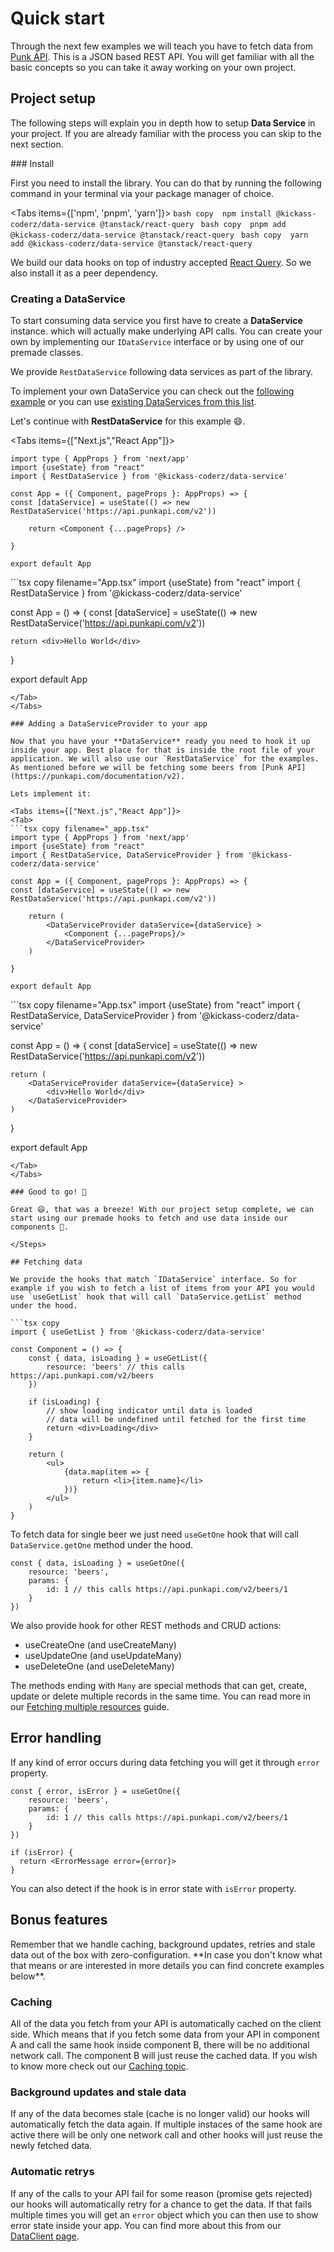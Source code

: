 
# Quick start

Through the next few examples we will teach you have to fetch data from [Punk API](https://punkapi.com/documentation/v2). This is a JSON based REST API. You will get familiar with all the basic concepts so you can take it away working on your own project.

## Project setup

The following steps will explain you in depth how to setup **Data Service** in your project. If you are already familiar with the process you can skip to the next section.

<Steps>
### Install

First you need to install the library. You can do that by running the following command in your terminal via your package manager of choice.

<Tabs items={['npm', 'pnpm', 'yarn']}>
    <Tab>
    ```bash copy 
    npm install @kickass-coderz/data-service @tanstack/react-query
    ```
    </Tab>
    <Tab>
    ```bash copy 
    pnpm add @kickass-coderz/data-service @tanstack/react-query
    ```
    </Tab>
    <Tab>
    ```bash copy 
    yarn add @kickass-coderz/data-service @tanstack/react-query
    ```
    </Tab>

</Tabs>

We build our data hooks on top of industry accepted [React Query](https://tanstack.com/query/latest). So we also install it as a peer dependency.

### Creating a DataService

To start consuming data service you first have to create a **DataService** instance. which will actually make underlying API calls. You can create your own by implementing our `IDataService` interface or by using one of our premade classes.

We provide `RestDataService` following data services as part of the library.

To implement your own DataService you can check out the [following example](/docs/data-service/creating-custom-service) or you can use [existing DataServices from this list](/docs/data-service/existing-data-service-list).

Let's continue with **RestDataService** for this example 😄.

<Tabs items={["Next.js","React App"]}>
<Tab>
```tsx copy filename="_app.tsx"
import type { AppProps } from 'next/app'
import {useState} from "react"
import { RestDataService } from '@kickass-coderz/data-service'

const App = ({ Component, pageProps }: AppProps) => {
const [dataService] = useState(() => new RestDataService('https://api.punkapi.com/v2'))

    return <Component {...pageProps} />

}

export default App
```
</Tab>
<Tab>
```tsx copy filename="App.tsx"
import {useState} from "react"
import { RestDataService } from '@kickass-coderz/data-service'

const App = () => {
const [dataService] = useState(() => new RestDataService('https://api.punkapi.com/v2'))

    return <div>Hello World</div>

}

export default App
```
</Tab>
</Tabs>

### Adding a DataServiceProvider to your app

Now that you have your **DataService** ready you need to hook it up inside your app. Best place for that is inside the root file of your application. We will also use our `RestDataService` for the examples. As mentioned before we will be fetching some beers from [Punk API](https://punkapi.com/documentation/v2).

Lets implement it:

<Tabs items={["Next.js","React App"]}>
<Tab>
```tsx copy filename="_app.tsx"
import type { AppProps } from 'next/app'
import {useState} from "react"
import { RestDataService, DataServiceProvider } from '@kickass-coderz/data-service'

const App = ({ Component, pageProps }: AppProps) => {
const [dataService] = useState(() => new RestDataService('https://api.punkapi.com/v2'))

    return (
        <DataServiceProvider dataService={dataService} >
            <Component {...pageProps}/>
        </DataServiceProvider>
    )

}

export default App
```
</Tab>
<Tab>
```tsx copy filename="App.tsx"
import {useState} from "react"
import { RestDataService, DataServiceProvider } from '@kickass-coderz/data-service'

const App = () => {
const [dataService] = useState(() => new RestDataService('https://api.punkapi.com/v2'))

    return (
        <DataServiceProvider dataService={dataService} >
            <div>Hello World</div>
        </DataServiceProvider>
    )

}

export default App
```
</Tab>
</Tabs>

### Good to go! 🎉

Great 😄, that was a breeze! With our project setup complete, we can start using our premade hooks to fetch and use data inside our components 💪.

</Steps>

## Fetching data

We provide the hooks that match `IDataService` interface. So for example if you wish to fetch a list of items from your API you would use `useGetList` hook that will call `DataService.getList` method under the hood.

```tsx copy
import { useGetList } from '@kickass-coderz/data-service'

const Component = () => {
    const { data, isLoading } = useGetList({
        resource: 'beers' // this calls https://api.punkapi.com/v2/beers
    })

    if (isLoading) {
        // show loading indicator until data is loaded
        // data will be undefined until fetched for the first time
        return <div>Loading</div>
    }

    return (
        <ul>
            {data.map(item => {
                return <li>{item.name}</li>
            })}
        </ul>
    )
}
```

To fetch data for single beer we just need `useGetOne` hook that will call `DataService.getOne` method under the hood.

```tsx copy
const { data, isLoading } = useGetOne({
    resource: 'beers',
    params: {
        id: 1 // this calls https://api.punkapi.com/v2/beers/1
    }
})
```

We also provide hook for other REST methods and CRUD actions:

-   useCreateOne (and useCreateMany)
-   useUpdateOne (and useUpdateMany)
-   useDeleteOne (and useDeleteMany)

The methods ending with `Many` are special methods that can get, create, update or delete multiple records in the same time. You can read more in our [Fetching multiple resources](/docs/data-service/fetching-multiple-resources) guide.

## Error handling

If any kind of error occurs during data fetching you will get it through `error` property.

```tsx copy
const { error, isError } = useGetOne({
    resource: 'beers',
    params: {
        id: 1 // this calls https://api.punkapi.com/v2/beers/1
    }
})

if (isError) {
  return <ErrorMessage error={error}>
}
```

You can also detect if the hook is in error state with `isError` property.

## Bonus features

<Callout type="info">
    Remember that we handle caching, background updates, retries and stale data out of the box with zero-configuration.
    **In case you don't know what that means or are interested in more details you can find concrete examples below**.
</Callout>

### Caching

All of the data you fetch from your API is automatically cached on the client side. Which means that if you fetch some data from your API in component A and call the same hook inside component B, there will be no additional network call. The component B will just reuse the cached data. If you wish to know more check out our [Caching topic](/docs/data-service/data-client#caching).

### Background updates and stale data

If any of the data becomes stale (cache is no longer valid) our hooks will automatically fetch the data again. If multiple instaces of the same hook are active there will be only one network call and other hooks will just reuse the newly fetched data.

### Automatic retrys

If any of the calls to your API fail for some reason (promise gets rejected) our hooks will automatically retry for a chance to get the data. If that fails multiple times you will get an `error` object which you can then use to show error state inside your app. You can find more about this from our [DataClient page](/docs/data-service/data-client).
